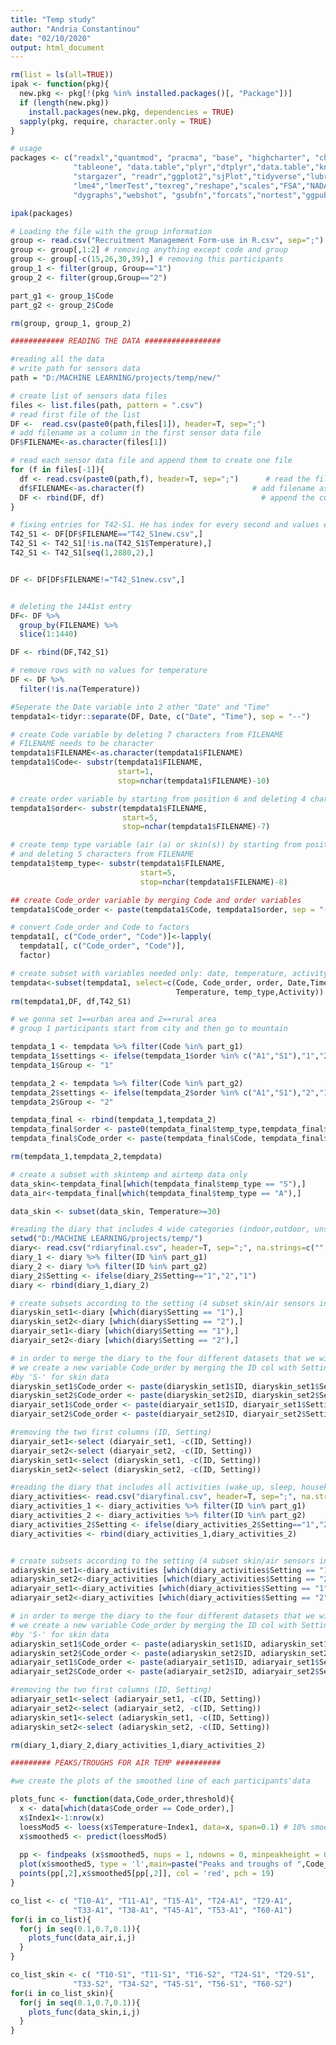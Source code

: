 ---
title: "Temp study"
author: "Andria Constantinou"
date: "02/10/2020"
output: html_document
---


```{r libraries, include=FALSE}
rm(list = ls(all=TRUE))
ipak <- function(pkg){
  new.pkg <- pkg[!(pkg %in% installed.packages()[, "Package"])]
  if (length(new.pkg)) 
    install.packages(new.pkg, dependencies = TRUE)
  sapply(pkg, require, character.only = TRUE)
}

# usage
packages <- c("readxl","quantmod", "pracma", "base", "highcharter", "chron", "dplyr", "reshape2", "tidyr", 
              "tableone", "data.table","plyr","dtplyr","data.table","knitr", "tibble","Hmisc","compare",
              "stargazer", "readr","ggplot2","sjPlot","tidyverse","lubridate","eeptools", "Rcpp", "nlme", 
              "lme4","lmerTest","texreg","reshape","scales","FSA","NADA","psych","corrplot", "xts",
              "dygraphs","webshot", "gsubfn","forcats","nortest","ggpubr","languageR")

ipak(packages)
```

```{r creating the two group vector, include=FALSE}
# Loading the file with the group information
group <- read.csv("Recruitment Management Form-use in R.csv", sep=";")
group <- group[,1:2] # removing anything except code and group
group <- group[-c(15,26,30,39),] # removing this participants
group_1 <- filter(group, Group=="1")
group_2 <- filter(group,Group=="2")

part_g1 <- group_1$Code
part_g2 <- group_2$Code

rm(group, group_1, group_2)
```


```{r loading the dataset,  include=FALSE}
############ READING THE DATA #################

#reading all the data 
# write path for sensors data
path = "D:/MACHINE LEARNING/projects/temp/new/"

# create list of sensors data files
files <- list.files(path, pattern = ".csv")
# read first file of the list
DF <-  read.csv(paste0(path,files[1]), header=T, sep=";")
# add filename as a column in the first sensor data file
DF$FILENAME<-as.character(files[1])

# read each sensor data file and append them to create one file
for (f in files[-1]){
  df <- read.csv(paste0(path,f), header=T, sep=";")      # read the file
  df$FILENAME<-as.character(f)                        # add filename as column
  DF <- rbind(DF, df)                                   # append the current file
}

# fixing entries for T42-S1. He has index for every second and values every 30 sec.
T42_S1 <- DF[DF$FILENAME=="T42_S1new.csv",]
T42_S1 <- T42_S1[!is.na(T42_S1$Temperature),]
T42_S1 <- T42_S1[seq(1,2880,2),]


DF <- DF[DF$FILENAME!="T42_S1new.csv",]


# deleting the 1441st entry 
DF<- DF %>% 
  group_by(FILENAME) %>% 
  slice(1:1440)

DF <- rbind(DF,T42_S1)

# remove rows with no values for temperature
DF <- DF %>%
  filter(!is.na(Temperature)) 

#Seperate the Date variable into 2 other "Date" and "Time"
tempdata1<-tidyr::separate(DF, Date, c("Date", "Time"), sep = "--")

# create Code variable by deleting 7 characters from FILENAME
# FILENAME needs to be character
tempdata1$FILENAME<-as.character(tempdata1$FILENAME)
tempdata1$Code<- substr(tempdata1$FILENAME, 
                        start=1,
                        stop=nchar(tempdata1$FILENAME)-10)

# create order variable by starting from position 6 and deleting 4 characters from FILENAME
tempdata1$order<- substr(tempdata1$FILENAME, 
                         start=5,
                         stop=nchar(tempdata1$FILENAME)-7)

# create temp type variable (air (a) or skin(s)) by starting from position 5 
# and deleting 5 characters from FILENAME
tempdata1$temp_type<- substr(tempdata1$FILENAME, 
                             start=5,
                             stop=nchar(tempdata1$FILENAME)-8)

## create Code_order variable by merging Code and order variables 
tempdata1$Code_order <- paste(tempdata1$Code, tempdata1$order, sep = "-")

# convert Code_order and Code to factors
tempdata1[, c("Code_order", "Code")]<-lapply(
  tempdata1[, c("Code_order", "Code")],
  factor)

# create subset with variables needed only: date, temperature, activity, code_order
tempdata<-subset(tempdata1, select=c(Code, Code_order, order, Date,Time, 
                                     Temperature, temp_type,Activity)) 
rm(tempdata1,DF, df,T42_S1)
```

```{r,include=FALSE}
# we gonna set 1==urban area and 2==rural area
# group 1 participants start from city and then go to mountain

tempdata_1 <- tempdata %>% filter(Code %in% part_g1)
tempdata_1$settings <- ifelse(tempdata_1$order %in% c("A1","S1"),"1","2")
tempdata_1$Group <- "1"

tempdata_2 <- tempdata %>% filter(Code %in% part_g2)
tempdata_2$settings <- ifelse(tempdata_2$order %in% c("A1","S1"),"2","1")
tempdata_2$Group <- "2"

tempdata_final <- rbind(tempdata_1,tempdata_2)
tempdata_final$order <- paste0(tempdata_final$temp_type,tempdata_final$settings)
tempdata_final$Code_order <- paste(tempdata_final$Code, tempdata_final$order, sep = "-")

rm(tempdata_1,tempdata_2,tempdata)
```

```{r reading the data and removing temperature below 34, include=FALSE}
# create a subset with skintemp and airtemp data only
data_skin<-tempdata_final[which(tempdata_final$temp_type == "S"),]
data_air<-tempdata_final[which(tempdata_final$temp_type == "A"),]

data_skin <- subset(data_skin, Temperature>=30)
```


```{r creating the diary and activity diary, include=FALSE}
#reading the diary that includes 4 wide categories (indoor,outdoor, unspecified, indoor_ac)
setwd("D:/MACHINE LEARNING/projects/temp/")
diary<- read.csv("rdiaryfinal.csv", header=T, sep=";", na.strings=c("","NA"))
diary_1 <- diary %>% filter(ID %in% part_g1)
diary_2 <- diary %>% filter(ID %in% part_g2)
diary_2$Setting <- ifelse(diary_2$Setting=="1","2","1")
diary <- rbind(diary_1,diary_2)

# create subsets according to the setting (4 subset skin/air sensors in each setting)
diaryskin_set1<-diary [which(diary$Setting == "1"),]
diaryskin_set2<-diary [which(diary$Setting == "2"),]
diaryair_set1<-diary [which(diary$Setting == "1"),]
diaryair_set2<-diary [which(diary$Setting == "2"),]

# in order to merge the diary to the four different datasets that we will create (one for peaks one for troughs in each setting)
# we create a new variable Code_order by merging the ID col with Setting variables and seperate them 
#by 'S-' for skin data 
diaryskin_set1$Code_order <- paste(diaryskin_set1$ID, diaryskin_set1$Setting, sep = "-S")                 
diaryskin_set2$Code_order <- paste(diaryskin_set2$ID, diaryskin_set2$Setting, sep = "-S")         
diaryair_set1$Code_order <- paste(diaryair_set1$ID, diaryair_set1$Setting, sep = "-A")                 
diaryair_set2$Code_order <- paste(diaryair_set2$ID, diaryair_set2$Setting, sep = "-A")         

#removing the two first columns (ID, Setting) 
diaryair_set1<-select (diaryair_set1, -c(ID, Setting))
diaryair_set2<-select (diaryair_set2, -c(ID, Setting))
diaryskin_set1<-select (diaryskin_set1, -c(ID, Setting))
diaryskin_set2<-select (diaryskin_set2, -c(ID, Setting))

#reading the diary that includes all activities (wake_up, sleep, housekeeping, being_at_work, driving, etc)
diary_activities<- read.csv("diaryfinal.csv", header=T, sep=";", na.strings=c("","NA"))
diary_activities_1 <- diary_activities %>% filter(ID %in% part_g1)
diary_activities_2 <- diary_activities %>% filter(ID %in% part_g2)
diary_activities_2$Setting <- ifelse(diary_activities_2$Setting=="1","2","1")
diary_activities <- rbind(diary_activities_1,diary_activities_2)


# create subsets according to the setting (4 subset skin/air sensors in each setting)
adiaryskin_set1<-diary_activities [which(diary_activities$Setting == "1"),]
adiaryskin_set2<-diary_activities [which(diary_activities$Setting == "2"),]
adiaryair_set1<-diary_activities [which(diary_activities$Setting == "1"),]
adiaryair_set2<-diary_activities [which(diary_activities$Setting == "2"),]

# in order to merge the diary to the four different datasets that we will create (one for peaks one for troughs in each setting)
# we create a new variable Code_order by merging the ID col with Setting variables and seperate them 
#by 'S-' for skin data 
adiaryskin_set1$Code_order <- paste(adiaryskin_set1$ID, adiaryskin_set1$Setting, sep = "-S")                 
adiaryskin_set2$Code_order <- paste(adiaryskin_set2$ID, adiaryskin_set2$Setting, sep = "-S")         
adiaryair_set1$Code_order <- paste(adiaryair_set1$ID, adiaryair_set1$Setting, sep = "-A")                 
adiaryair_set2$Code_order <- paste(adiaryair_set2$ID, adiaryair_set2$Setting, sep = "-A")         

#removing the two first columns (ID, Setting) 
adiaryair_set1<-select (adiaryair_set1, -c(ID, Setting))
adiaryair_set2<-select (adiaryair_set2, -c(ID, Setting))
adiaryskin_set1<-select (adiaryskin_set1, -c(ID, Setting))
adiaryskin_set2<-select (adiaryskin_set2, -c(ID, Setting))

rm(diary_1,diary_2,diary_activities_1,diary_activities_2)

```

```{r}
######### PEAKS/TROUGHS FOR AIR TEMP ##########

#we create the plots of the smoothed line of each participants'data 

plots_func <- function(data,Code_order,threshold){
  x <- data[which(data$Code_order == Code_order),]
  x$Index1<-1:nrow(x)
  loessMod5 <- loess(x$Temperature~Index1, data=x, span=0.1) # 10% smoothing span
  x$smoothed5 <- predict(loessMod5) 
  
  pp <- findpeaks (x$smoothed5, nups = 1, ndowns = 0, minpeakheight = 0, minpeakdistance = 1, threshold = threshold, npeaks = 0, sortstr = FALSE)
  plot(x$smoothed5, type = 'l',main=paste("Peaks and troughs of ",Code_order, "with threshold", threshold),ylab="Temperature",xlab="Date")
  points(pp[,2],x$smoothed5[pp[,2]], col = 'red', pch = 19)
}  

co_list <- c( "T10-A1", "T11-A1", "T15-A1", "T24-A1", "T29-A1", 
              "T33-A1", "T38-A1", "T45-A1", "T53-A1", "T60-A1")
for(i in co_list){
  for(j in seq(0.1,0.7,0.1)){
    plots_func(data_air,i,j)
  }
}
```

```{r}
co_list_skin <- c( "T10-S1", "T11-S1", "T16-S2", "T24-S1", "T29-S1", 
              "T33-S2", "T34-S2", "T45-S1", "T56-S1", "T60-S2")
for(i in co_list_skin){
  for(j in seq(0.1,0.7,0.1)){
    plots_func(data_skin,i,j)
  }
}
```
